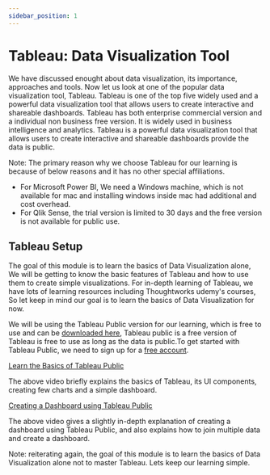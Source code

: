 ```yaml
---
sidebar_position: 1
---
```


# Tableau: Data Visualization Tool

We have discussed enought about data visualization, its importance, approaches and tools. Now let us look at one of the popular data visualization tool, Tableau.
Tableau is one of the top five widely used and a powerful data visualization tool that allows users to create interactive and shareable dashboards. Tableau has both enterprise commercial version and a individual non business free version.
It is widely used in business intelligence and analytics. Tableau is a powerful data visualization tool that allows users to create interactive and shareable dashboards provide the data is public.

Note: The primary reason why we choose Tableau for our learning is because of below reasons and it has no other special affiliations.
- For Microsoft Power BI, We need a Windows machine, which is not available for mac and installing windows inside mac had additional and cost overhead.
- For Qlik Sense, the trial version is limited to 30 days and the free version is not available for public use.


## Tableau Setup

The goal of this module is to learn the basics of Data Visualization alone, We will be getting to know the basic features of Tableau and how to use them to create simple visualizations. For in-depth learning of Tableau, we have lots of learning resources including Thoughtworks udemy's courses, So let keep in mind our goal is to learn the basics of Data Visualization for now.

We will be using the Tableau Public version for our learning, which is free to use and can be [downloaded here](https://www.tableau.com/en-gb/products/public/download), Tableau public is a free version of Tableau is free to use as long as the data is public.To get started with Tableau Public, we need to sign up for a [free account](https://id.tableau.com/register).

[Learn the Basics of Tableau Public](https://public.tableau.com/en-us/s/resources)

The above video briefly explains the basics of Tableau, its UI components, creating few charts and a simple dashboard.

[Creating a Dashboard using Tableau Public](https://www.youtube.com/watch?v=wSfyBw1rlJ4&ab_channel=Chandoo)

The above video gives a slightly in-depth explanation of creating a dashboard using Tableau Public, and also explains how to join multiple data and create a dashboard.

Note: reiterating again, the goal of this module is to learn the basics of Data Visualization alone not to master Tableau. Lets keep our learning simple.